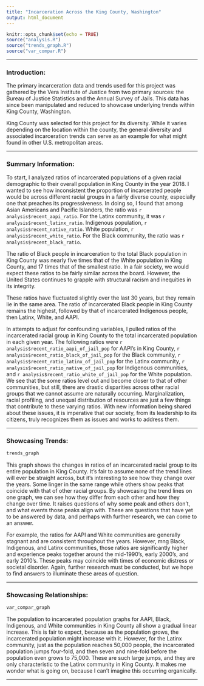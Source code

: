 ```yaml
---
title: "Incarceration Across the King County, Washington"
output: html_document
---
```


```r
knitr::opts_chunk$set(echo = TRUE)
source("analysis.R")
source("trends_graph.R")
source("var_compar.R")
```
---

### Introduction:

The primary incarceration data and trends used for this project was gathered by the Vera Institute of Justice from two primary sources: the Bureau of Justice Statistics and the Annual Survey of Jails. This data has since been manipulated and reduced to showcase underlying trends within
King County, Washington. 

King County was selected for this project for its  diversity. While it varies depending on the location within the county, the general diversity and associated incarceration trends can serve as an example for what might found in other U.S. metropolitan areas. 

---

### Summary Information:

To start, I analyzed ratios of incarcerated populations of a given racial demographic to their overall population in King County in the year 2018. I wanted to see how inconsistent the proportion of incarcerated people would be across different racial groups in a fairly diverse county, especially one that preaches its progressiveness. In doing so, I found that among Asian Americans and Pacific Islanders, the ratio was `r analysis$recent_aapi_ratio`. For the Latinx community, it was `r analysis$recent_latinx_ratio`. Indigenous population, `r analysis$recent_native_ratio`. White population, `r analysis$recent_white_ratio`. For the Black community, the ratio was `r analysis$recent_black_ratio`. 

The ratio of Black people in incarceration to the total Black population in King County was nearly five times that of the White population in King County, and 17 times that of the smallest ratio. In a fair society, we would expect these ratios to be fairly similar across the board. However, the United States continues to grapple with structural racism and inequities in its integrity. 

These ratios have fluctuated slightly over the last 30 years, but they remain lie in the same area. The ratio of incarcerated Black people in King County remains the highest, followed by that of incarcerated Indigenous people, then Latinx, White, and AAPI. 

In attempts to adjust for confounding variables, I pulled  ratios of the incarcerated racial group in King County to the total incarcerated population in each given year. The following ratios were `r analysis$recent_ratio_aapi_of_jail_pop` for AAPI's in King County, `r analysis$recent_ratio_black_of_jail_pop` for the Black community, `r analysis$recent_ratio_latinx_of_jail_pop` for the Latinx community, `r analysis$recent_ratio_native_of_jail_pop` for Indigenous communities, and `r analysis$recent_ratio_white_of_jail_pop` for the White population. We see that the some ratios level out and become closer to that of other communities, but still, there are drastic disparities across other racial groups that we cannot assume are naturally occurring. Marginalization, racial profiling, and unequal distribution of resources are just a few things that contribute to these varying ratios. With new information being shared about these issues, it is imperative that our society, from its leadership to its citizens, truly recognizes them as issues and works to address them. 

--- 

### Showcasing Trends:
```r
trends_graph
```
This graph shows the changes in ratios of an incarcerated racial group to its entire population in King County. It's fair to assume none of the trend lines will ever be straight across, but it's interesting to see how they change over the years. Some linger in the same range while others show peaks that coincide with that of other racial groups. By showcasing the trend lines on one graph, we can see how they differ from each other and how they change over time. It raises questions of why some peak and others don't, and what events those peaks align with. These are questions that have yet to be answered by data, and perhaps with further research, we can come to an answer. 

For example, the ratios for AAPI and White communities are generally stagnant and are consistent throughout the years. However, mng Black, Indigenous, and Latinx communities, those ratios are significantly higher and experience peaks together around the mid-1990's, early 2000's, and early 2010's. These peaks may coincide with times of economic distress or societal disorder. Again, further research must be conducted, but we hope to find answers to illuminate these areas of question. 

--- 

### Showcasing Relationships:
```r
var_compar_graph
```

The population to incarcerated population graphs for AAPI, Black, Indigenous, and White communities in King County all show a gradual linear increase. This is fair to expect, because as the population grows, the incarcerated population might increase with it. However, for the Latinx community, just as the population reaches 50,000 people, the incarcerated population jumps four-fold, and then seven and nine-fold before the population even grows to 75,000.  These are such large jumps, and they are only characteristic to the Latinx community in King County. It makes me wonder what is going on, because I can't imagine this occurring organically. 

---

